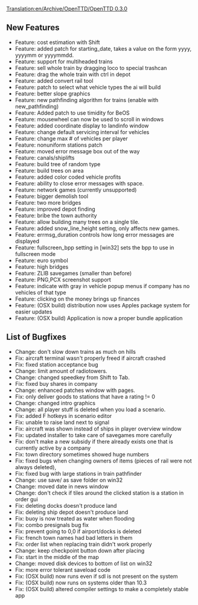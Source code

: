 [[Translation:en/Archive/OpenTTD/OpenTTD 0.3.0]]


{{en/Archive/OpenTTD/NaviPrevNext|prev=en/Archive/OpenTTD/OpenTTD 0.2.1|next=en/Archive/OpenTTD/OpenTTD 0.3.1|date=14 April 2004}}

==New Features==
*Feature: cost estimation with Shift
*Feature: added patch for starting_date, takes a value on the form yyyy, yyyymm or yyyymmdd.
*Feature: support for multiheaded trains
*Feature: sell whole train by dragging loco to special trashcan
*Feature: drag the whole train with ctrl in depot
*Feature: added convert rail tool
*Feature: patch to select what vehicle types the ai will build
*Feature: better slope graphics
*Feature: new pathfinding algorithm for trains (enable with new_pathfinding)
*Feature: Added patch to use timidity for BeOS
*Feature: mousewheel can now be used to scroll in windows
*Feature: added coordinate display to landinfo window
*Feature: change default servicing interval for vehicles
*Feature: change max # of vehicles per player
*Feature: nonuniform stations patch
*Feature: moved error message box out of the way
*Feature: canals/shiplifts
*Feature: build tree of random type
*Feature: build trees on area
*Feature: added color coded vehicle profits
*Feature: ability to close error messages with space.
*Feature: network games (currently unsupported)
*Feature: bigger demolish tool
*Feature: two more bridges
*Feature: improved depot finding
*Feature: bribe the town authority
*Feature: allow building many trees on a single tile.
*Feature: added snow_line_height setting, only affects new games.
*Feature: errmsg_duration controls how long error messages are displayed
*Feature: fullscreen_bpp setting in [win32] sets the bpp to use in fullscreen mode
*Feature: euro symbol
*Feature: high bridges
*Feature: ZLIB savegames (smaller than before)
*Feature: PNG,PCX screenshot support
*Feature: indicate with gray in vehicle popup menus if company has no vehicles of that type
*Feature: clicking on the money brings up finances
*Feature: (OSX build) distribution now uses Apples package system for easier updates
*Feature: (OSX build) Application is now a proper bundle application

==List of Bugfixes==
*Change: don't slow down trains as much on hills
*Fix: aircraft terminal wasn't properly freed if aircraft crashed
*Fix: fixed station acceptance bug
*Change: limit amount of radiotowers.
*Change: changed speedkey from Shift to Tab.
*Fix: fixed buy shares in company
*Change: enhanced patches window with pages.
*Fix: only deliver goods to stations that have a rating != 0
*Change: changed intro graphics
*Change: all player stuff is deleted when you load a scenario.
*Fix: added F hotkeys in scenario editor
*Fix: unable to raise land next to signal
*Fix: aircraft was shown instead of ships in player overview window
*Fix: updated installer to take care of savegames more carefully
*Fix: don't make a new subsidy if there already exists one that is currently active by a company
*Fix: town directory sometimes showed huge numbers
*Fix: fixed bugs when changing owners of items (pieces of rail were not always deleted),
*Fix: fixed bug with large stations in train pathfinder
*Change: use save/ as save folder on win32
*Change: moved date in news window
*Change: don't check if tiles around the clicked station is a station in order gui
*Fix: deleting docks doesn't produce land
*Fix: deleting ship depot doesn't produce land
*Fix: buoy is now treated as water when flooding
*Fix: combo presignals bug fix
*Fix: prevent going to 0,0 if airport/docks is deleted
*Fix: french town names had bad letters in them
*Fix: order list when replacing train didn't work properly
*Change: keep checkpoint button down after placing
*Fix: start in the middle of the map
*Change: moved disk devices to bottom of list on win32
*Fix: more error tolerant saveload code
*Fix: (OSX build) now runs even if sdl is not present on the system
*Fix: (OSX build) now runs on systems older than 10.3
*Fix: (OSX build) altered compiler settings to make a completely stable app